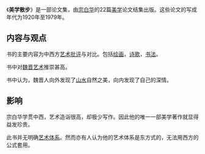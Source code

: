 《'''美学散步'''》是一部论文集，由[[宗白华|宗白华]]的22篇[[美学|美学]]论文结集出版。这些论文的写成年代为1920年至1979年。

== 内容与观点 ==
书的主要内容为中西方[[艺术批评|艺术批评]]与对比。包括[[绘画|绘画]]，[[诗歌|诗歌]]，[[书法|书法]]。

书中对[[魏晋艺术|魏晋艺术]]推崇甚高。

书中认为，魏晋人向外发现了[[山水|山水]]自然之美，向内发现了自己的深情。

== 影响 ==
宗白华学贯中西，艺术造诣很高，却极少写作。因此他的唯一一部美学著作就显得益发珍贵。

此书并无明确[[艺术体系|艺术体系]]。然而亦有人认为他的艺术体系是东方式的，无法用西方的公式套用。

{{Chinese literature-stub}}